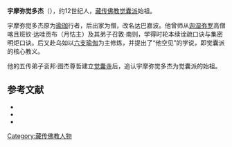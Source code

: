 '''宇摩弥觉多杰'''（{{bo|z=ཡུ་མོ་མི་བསྐྱོད་རྡོ་རྗེ་|w=yu mo mi bskyod rdo rje}}），约12世纪人，[[藏传佛教|藏传佛教]][[觉囊派|觉囊派]]始祖。

宇摩弥觉多杰原为[[瑜珈|瑜珈]]行者，后出家为僧，改名达巴嘉波。他曾师从[[迦湿弥罗|迦湿弥罗]]高僧喀且班钦·达哇贡布（月怙主）及其弟子召敦·南则，学得时轮本续诠疏口诀与集密明炬口诀。后又赴乌如以[[六支瑜伽|六支瑜伽]]为主修炼，并提出了“他空见”的学说，即觉囊派的核心教义。

他的五传弟子衮邦·图杰尊哲建立[[觉囊寺|觉囊寺]]后，追认宇摩弥觉多杰为觉囊派的始祖。

== 参考文献 ==
{{ReflistH}}
* {{cite web|url=http://www.szjt.org/53can/gaoseng/xizang/seng3_46.htm|title=宇摩弥觉多杰|publisher=蜀中净土*乐至报国寺|deadurl=yes|archiveurl=https://web.archive.org/web/20130415211732/http://www.szjt.org/53can/gaoseng/xizang/seng3_46.htm|archivedate=2013-04-15|access-date=2011-12-13}}
* {{cite book|title=《中国藏传佛教名僧录》|publisher=甘肃民族出版社|author=唐景福}}
* {{cite book|title=《藏族大辞典》||editor=丹珠昂奔、周润年、莫福山等|publisher=甘肃人民出版社|year=2003}}
{{ReflistF}}

{{Authority control}}
[[Category:藏传佛教人物|Category:藏传佛教人物]]